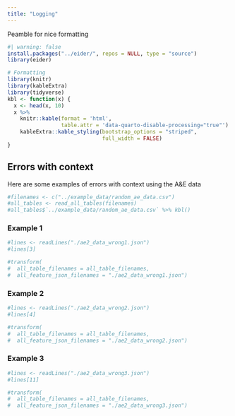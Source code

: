 ```yaml
---
title: "Logging"
---
```


Peamble for nice formatting

```r
#| warning: false
install.packages("../eider/", repos = NULL, type = "source")
library(eider)

# Formatting
library(knitr)
library(kableExtra)
library(tidyverse)
kbl <- function(x) {
  x <- head(x, 10)
  x %>%
    knitr::kable(format = 'html', 
                 table.attr = 'data-quarto-disable-processing="true"') %>%
    kableExtra::kable_styling(bootstrap_options = "striped", 
                              full_width = FALSE)
}
```

## Errors with context

Here are some examples of errors with context using the A&E data

```r
#filenames <- c("../example_data/random_ae_data.csv")
#all_tables <- read_all_tables(filenames)
#all_tables$`../example_data/random_ae_data.csv` %>% kbl()
```

### Example 1

```r
#lines <- readLines("./ae2_data_wrong1.json")
#lines[3]
```

```r
#transform(
#  all_table_filenames = all_table_filenames,
#  all_feature_json_filenames = "./ae2_data_wrong1.json")
```

### Example 2

```r
#lines <- readLines("./ae2_data_wrong2.json")
#lines[4]
```

```r
#transform(
#  all_table_filenames = all_table_filenames,
#  all_feature_json_filenames = "./ae2_data_wrong2.json")
```

### Example 3

```r
#lines <- readLines("./ae2_data_wrong3.json")
#lines[11]
```

```r
#transform(
#  all_table_filenames = all_table_filenames,
#  all_feature_json_filenames = "./ae2_data_wrong3.json")
```

